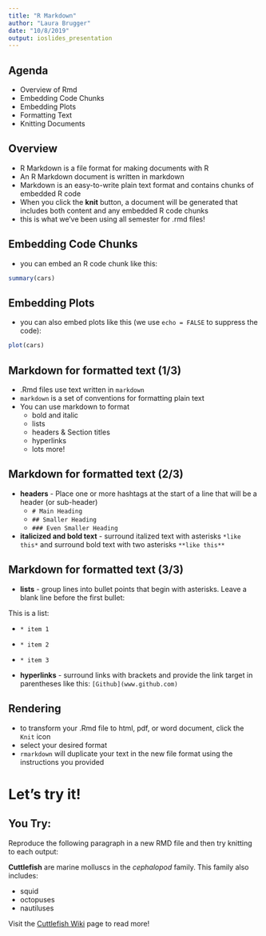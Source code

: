 ---
title: "R Markdown"
author: "Laura Brugger"
date: "10/8/2019"
output: ioslides_presentation
---

## Agenda

- Overview of Rmd
- Embedding Code Chunks
- Embedding Plots
- Formatting Text
- Knitting Documents

## Overview

- R Markdown is a file format for making documents with R
- An R Markdown document is written in markdown
- Markdown is an easy-to-write plain text format and contains chunks of embedded R code
- When you click the **knit** button, a document will be generated that includes both content and any embedded R code chunks
- this is what we've been using all semester for .rmd files! 

## Embedding Code Chunks

- you can embed an R code chunk like this: 

```{r}
summary(cars)
```

## Embedding Plots

- you can also embed plots like this (we use `echo = FALSE` to suppress the code): 

```{r, echo = FALSE}
plot(cars)
```

## Markdown for formatted text (1/3)

- .Rmd files use text written in `markdown`
- `markdown` is a set of conventions for formatting plain text
- You can use markdown to format
  + bold and italic
  + lists
  + headers & Section titles
  + hyperlinks
  + lots more! 
  
## Markdown for formatted text (2/3)

- **headers** - Place one or more hashtags at the start of a line that will be a header (or sub-header) 
  +  `# Main Heading` 
  + `## Smaller Heading`
  +  `### Even Smaller Heading`

- **italicized and bold text** - surround italized text with asterisks `*like this*` and surround bold text with two asterisks `**like this**`
  
## Markdown for formatted text (3/3)

- **lists** - group lines into bullet points that begin with asterisks. Leave a blank line before the first bullet: 

This is a list: 

- ` * item 1`
- ` * item 2`
- ` * item 3`

* **hyperlinks** - surround links with brackets and provide the link target in parentheses like this: `[Github](www.github.com)`

## Rendering

- to transform your .Rmd file to html, pdf, or word document, click the `Knit` icon
- select your desired format
- `rmarkdown` will duplicate your text in the new file format using the instructions you provided

# Let's try it!

## You Try: 

Reproduce the following paragraph in a new RMD file and then try knitting to each output: 

**Cuttlefish** are marine molluscs in the *cephalopod* family. This family also includes: 

* squid
* octopuses 
* nautiluses

Visit the [Cuttlefish Wiki](https://en.wikipedia.org/wiki/Cuttlefish) page to read more! 



